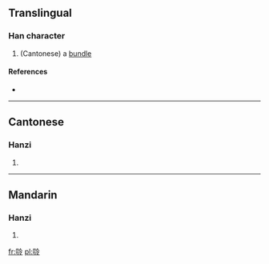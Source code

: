 ==Translingual==

===Han character===
{{Han char|rn=30|rad=口|as=07|sn=10|four=|canj=口戈一戈 (RIMI)}}

# (Cantonese) a [[bundle]]

====References====
* {{Han ref|kx=0193.051|hdz=10633.011|uh=5525|ud=21797}}

----

==Cantonese==

===Hanzi===
{{yue-hanzi|jyut=|y=lang3}}

# {{defn|lang=yue|sort=口07}}

----

==Mandarin==

===Hanzi===
{{cmn-hanzi|pin=|wg=}}

# {{defn|lang=cmn|sort=口07}}

[[fr:唥]]
[[pl:唥]]